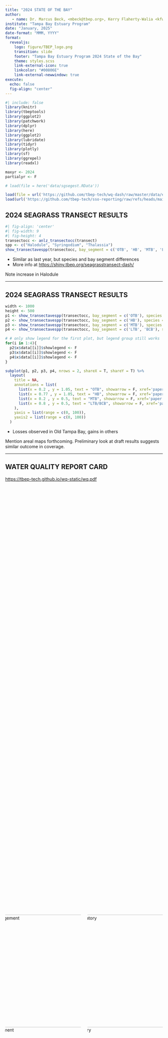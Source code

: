 ```yaml
---
title: "2024 STATE OF THE BAY"
author: 
   - name: Dr. Marcus Beck, <mbeck@tbep.org>, Kerry Flaherty-Walia <kfwalia@tbep.org>
institute: "Tampa Bay Estuary Program"
date: "January, 2025"
date-format: "MMM, YYYY"
format:
  revealjs:
    logo: figure/TBEP_logo.png
    transition: slide
    footer: "Tampa Bay Estuary Program 2024 State of the Bay"
    theme: styles.scss
    link-external-icon: true
    linkcolor: "#00806E"
    link-external-newwindow: true
execute:
  echo: false
  fig-align: "center"
---
```


```r
#| include: false
library(knitr)
library(tbeptools)
library(ggplot2)
library(patchwork)
library(dplyr)
library(here)
library(ggplot2)
library(lubridate)
library(tidyr)
library(plotly)
library(sf)
library(ggrepel)
library(readxl)

maxyr <- 2024
partialyr <- F

# load(file = here('data/sgsegest.RData'))

load(file = url('https://github.com/tbep-tech/wq-dash/raw/master/data/epcdata.RData'))
load(url('https://github.com/tbep-tech/sso-reporting/raw/refs/heads/main/data/vols.RData'))
```

## 2024 SEAGRASS TRANSECT RESULTS

```r
#| fig-align: 'center'
#| fig-width: 9
#| fig-height: 4
transectocc <- anlz_transectocc(transect)
spp <- c("Halodule", "Syringodium", "Thalassia")
show_transectavespp(transectocc, bay_segment = c('OTB', 'HB', 'MTB', 'LTB', 'BCB'), species = spp, plotly = T, width = 1000, height = 450)
```

* Similar as last year, but species and bay segment differences
* More info at <https://shiny.tbep.org/seagrasstransect-dash/>

::: {.notes}
Note increase in Halodule
:::

------------------------------------------------------------------------

## 2024 SEAGRASS TRANSECT RESULTS

```r
width <- 1000
height <- 500
p1 <- show_transectavespp(transectocc, bay_segment = c('OTB'), species = spp, plotly = T, width = width, height = height)
p2 <- show_transectavespp(transectocc, bay_segment = c('HB'), species = spp, plotly = T, width = width, height = height)
p3 <- show_transectavespp(transectocc, bay_segment = c('MTB'), species = spp, plotly = T, width = width, height = height)
p4 <- show_transectavespp(transectocc, bay_segment = c('LTB', 'BCB'), species = spp, plotly = T, width = width, height = height)

# # only show legend for the first plot, but legend group still works
for(i in 1:4){
  p2$x$data[[i]]$showlegend <- F
  p3$x$data[[i]]$showlegend <- F
  p4$x$data[[i]]$showlegend <- F
}

subplot(p1, p2, p3, p4, nrows = 2, shareX = T, shareY = T) %>%
  layout(
    title = NA,
    annotations = list(
      list(x = 0.2 , y = 1.05, text = "OTB", showarrow = F, xref='paper', yref='paper'),
      list(x = 0.77 , y = 1.05, text = "HB", showarrow = F, xref='paper', yref='paper'),
      list(x = 0.2 , y = 0.5, text = "MTB", showarrow = F, xref='paper', yref='paper'),
      list(x = 0.8 , y = 0.5, text = "LTB/BCB", showarrow = F, xref='paper', yref='paper')
    ),
    yaxis = list(range = c(0, 100)),
    yaxis2 = list(range = c(0, 100))
  )
```

* Losses observed in Old Tampa Bay, gains in others

::: {.notes}
Mention areal maps forthcoming.  Preliminary look at draft results suggests similar outcome in coverage.
:::

------------------------------------------------------------------------

## WATER QUALITY REPORT CARD

<https://tbep-tech.github.io/wq-static/wq.pdf>

::: {.columns style="display: flex !important; height: 80%;"}

::: {.column width="50%" style="display: flex; justify-content: center; align-items: center;"}

![Management](figure/wq2024prov1.PNG){width="360"}

:::

::: {.column width="50%" style="display: flex; justify-content: center; align-items: center;"}

![Regulatory](figure/wq2024prov2.PNG){width="360"}

:::

:::

::: {.notes}
Two sides to report card, first side showing management outcomes is relevant to TAC, second side relevant to NMC.
:::

------------------------------------------------------------------------

## MANAGEMENT ACTIONS

-   Each bay segment assigned a management action

![](figure/wqactions.jpg)

::: {.notes}
Management actions defined by both chlorophyll and light attenuation, considers magnitude of exceedance for each year above targets and duration of exceedence from previous four years.
:::

------------------------------------------------------------------------

## MANAGEMENT RESULTS

![](figure/wq2024segprov.PNG)

::: {.notes}
Table shows bay segment management outcomes for chlorophyll on the left and light attenuation on the right.  Annual averages are compared to management targets. Note that chlorophyll targets exceeded for all bay segments exept HB, light attenuation targets only exceeded for LTB.  LTB receives "caution" category.
:::

------------------------------------------------------------------------

## MANAGEMENT OUTCOMES

::: columns
::: {.column width="50%"}
-   Matrix shows attainment of chlorophyll and light attenuation *targets*
-   All segments in 2023 as "Stay the Course", except LTB as "Caution"
-   More info at <https://shiny.tbep.org/wq-dash/>
:::

::: {.column width="50%"}
```r
#| fig-height: 6
#| fig-width: 3
#| fig-align: "center"
p <- show_matrix(epcdata, txtsz = NULL, yrrng = c(1975, maxyr), partialyr = partialyr, historic = T) +
  theme(axis.text.y = element_text(size = 8))
show_matrixplotly(p, height = 600, width = 300)
```
:::
:::

::: {.notes}
Note historical perspective showing long-term bay recovery. Also note OTB as "caution" from 2015 to 2021, but dry years in 2022 and 2023. 
:::

------------------------------------------------------------------------

## REGULATORY THRESHOLDS

* Each bay segment evaluated by chlorophyll-a threshold

![](figure/regthresh.png)

::: {.notes}
Only related to chlorophyll thresholds, magnitude of exceedence, no duration component.  Relevant for NMC, not the TAC.
:::

------------------------------------------------------------------------

## REGULATORY OUTCOMES

::: columns
::: {.column width="50%"}
-   Matrix shows attainment of chlorophyll *threshold* (red/green only)
-   All segments in `r maxyr` met the annual threshold
-   More info at <https://shiny.tbep.org/wq-dash/>
:::

::: {.column width="50%"}
```r
#| fig-height: 6
#| fig-width: 3
#| fig-align: "center"
p <- show_wqmatrix(epcdata, txtsz = NULL, yrrng = c(1975, maxyr), partialyr = partialyr) +
  theme(axis.text.y = element_text(size = 8))
show_matrixplotly(p, height = 600, width = 300)
```
:::
:::

::: {.notes}
Note historical perspective showing long-term bay recovery. Also note OTB non-attainment in recent years.
:::

------------------------------------------------------------------------

## CHLOROPHYLL TRENDS

```r
#| fig-height: 6
yrrng <- c(1975, maxyr)
txtcol <- 'black'
thrthm <- theme(
    plot.background = element_rect(fill = NA, color = NA),
    axis.text.y = element_text(colour = txtcol, size = 12),
    axis.title = element_blank(),
    plot.title = element_text(size = 15, colour = txtcol),
    legend.text = element_text(size = 12, colour = txtcol),
    axis.text.x = element_text(colour = txtcol, angle = 0, size = 12, hjust = 0.5),
    legend.position = 'top'
  )
sclx <- scale_x_continuous(breaks = seq(1975, maxyr, by = 5))

p1 <- show_thrplot(epcdata, bay_segment = "OTB", thr = "chla", yrrng = yrrng, partialyr = partialyr) + sclx + labs(caption = NULL)
p2 <- show_thrplot(epcdata, bay_segment = "HB", thr = "chla", yrrng = yrrng, partialyr = partialyr) + sclx + labs(caption = NULL)
p3 <- show_thrplot(epcdata, bay_segment = "MTB", thr = "chla", yrrng = yrrng, partialyr = partialyr) + sclx + labs(caption = NULL)
p4 <- show_thrplot(epcdata, bay_segment = "LTB", thr = "chla", yrrng = yrrng, partialyr = partialyr) + sclx

guide_area() / (p1 + p2) / (p3 + p4) + plot_layout(guides = 'collect', heights = unit(c(1, 1, 1), c('cm', 'null', 'null'))) & thrthm
```

::: {.notes}
All bay segments show an increase in chlorophyll from last year due to storms, note different y-axis scales. Solid blue line is bay segment management target. Top dotted line is "large exceedence", +2 standard errors above the target based on historical reference period. Middle dashed line is "small exceedence, + 1 standard error.
:::

------------------------------------------------------------------------

## `r maxyr` CHLOROPHYLL

```r
show_sitesegmap(epcdata, yrsel = maxyr, param = 'chla', partialyr = F, thrs = F)
```

::: {.notes}
Map shows annual average chlorophyll at each sample station.  Note high values in OTB, northern part of MTB (possibly from Alafia flooding).  Also note that segment outcomes are based on site averages. 
:::

------------------------------------------------------------------------

## SEASONAL CHLOROPHYLL

```r
#| fig-height: 6
yrrng <- c(1975, maxyr)
txtcol <- 'black'
thrthm <- theme(
    plot.background = element_rect(fill = NA, color = NA),
    axis.text.y = element_text(colour = txtcol, size = 12),
    axis.title = element_blank(),
    plot.title = element_text(size = 15, colour = txtcol),
    legend.text = element_text(size = 12, colour = txtcol),
    axis.text.x = element_text(size = 10, colour = txtcol, angle = 0, hjust = 0.5),
    legend.position = 'top'
  )

p1 <- show_boxplot(epcdata, bay_segment = "OTB", yrrng = yrrng, yrsel = maxyr, partialyr = partialyr)
p2 <- show_boxplot(epcdata, bay_segment = "HB", yrrng = yrrng, yrsel = maxyr, partialyr = partialyr)
p3 <- show_boxplot(epcdata, bay_segment = "MTB", yrrng = yrrng, yrsel = maxyr, partialyr = partialyr)
p4 <- show_boxplot(epcdata, bay_segment = "LTB",  yrrng = yrrng, yrsel = maxyr, partialyr = partialyr)

guide_area() / (p1 + p2) / (p3 + p4) + plot_layout(guides = 'collect', heights = unit(c(1, 1, 1), c('cm', 'null', 'null'))) & thrthm
```

::: {.notes}
Monthly chlorophyll averages are below medians until August - Debbie and then Helene/Milton.  Stays high until December.  All sites in October sampled late October except OTB on Oct. 1 (LTB sampled 10/28 so not sure why October values are lower). 
:::

------------------------------------------------------------------------

## OCTOBER CHLOROPHYLL

```r
show_sitemap(epcdata, yrsel = maxyr, param = "chla", mosel = c(10))
```

::: {.notes}
Emphasize locations with very high chlorophyll in October (west OTB, north HB).  
:::

------------------------------------------------------------------------

## LIGHT ATTENUATION TRENDS

```r
#| fig-height: 6
yrrng <- c(1975, maxyr)
txtcol <- 'black'
thrthm <- theme(
    plot.background = element_rect(fill = NA, color = NA),
    axis.text.y = element_text(colour = txtcol, size = 12),
    axis.title = element_blank(),
    plot.title = element_text(size = 15, colour = txtcol),
    legend.text = element_text(size = 12, colour = txtcol),
    axis.text.x = element_text(colour = txtcol, angle = 0, size = 12, hjust = 0.5),
    legend.position = 'top'
  )
sclx <- scale_x_continuous(breaks = seq(1975, maxyr, by = 5))
scly <- scale_y_continuous(limits = c(0.43, 2.55))

p1 <- show_thrplot(epcdata, bay_segment = "OTB", thr = "la", yrrng = yrrng, partialyr = partialyr) + sclx + scly 
p2 <- show_thrplot(epcdata, bay_segment = "HB", thr = "la", yrrng = yrrng, partialyr = partialyr) + sclx + scly
p3 <- show_thrplot(epcdata, bay_segment = "MTB", thr = "la", yrrng = yrrng, partialyr = partialyr) + sclx + scly
p4 <- show_thrplot(epcdata, bay_segment = "LTB", thr = "la", yrrng = yrrng, partialyr = partialyr) + sclx + scly

guide_area() / (p1 + p2) / (p3 + p4) + plot_layout(guides = 'collect', heights = unit(c(1, 1, 1), c('cm', 'null', 'null'))) & thrthm
```

::: {.notes}
Light attenuation also shows an increase in all bay segments in 2024, except OTB possibly because of locations of major inflows into the bay, i.e., light attenuation can be affected by factors besides chlorophyll (e.g., organic matter from storms). Note fixed y-axes.
:::

------------------------------------------------------------------------

## `r maxyr` LIGHT ATTENUATION

```r
show_sitesegmap(epcdata, yrsel = maxyr, param = 'la', partialyr = F, thrs = F)
```

::: {.notes}
Map shows annual average light attenuation at each sample station.  Note high values in OTB, LTB.  Interesting that average light attenuation in OTB was still relatively low for potential reasons described in last slide
:::

------------------------------------------------------------------------

## SEASONAL LIGHT ATTENUATION

```r
#| fig-height: 6
yrrng <- c(1975, maxyr)
txtcol <- 'black'
thrthm <- theme(
    plot.background = element_rect(fill = NA, color = NA),
    axis.text.y = element_text(colour = txtcol, size = 12),
    axis.title = element_blank(),
    plot.title = element_text(size = 15, colour = txtcol),
    legend.text = element_text(size = 12, colour = txtcol),
    axis.text.x = element_text(size = 10, colour = txtcol, angle = 0, hjust = 0.5),
    legend.position = 'top'
  )
scly <- scale_y_continuous(limits = c(0.19, 4.1))

p1 <- show_boxplot(epcdata, bay_segment = "OTB", param = "la", yrrng = yrrng, yrsel = maxyr, partialyr = partialyr) + scly
p2 <- show_boxplot(epcdata, bay_segment = "HB", param = "la", yrrng = yrrng, yrsel = maxyr, partialyr = partialyr) + scly
p3 <- show_boxplot(epcdata, bay_segment = "MTB", param = "la", yrrng = yrrng, yrsel = maxyr, partialyr = partialyr) + scly
p4 <- show_boxplot(epcdata, bay_segment = "LTB",  param = "la", yrrng = yrrng, yrsel = maxyr, partialyr = partialyr) + scly

guide_area() / (p1 + p2) / (p3 + p4) + plot_layout(guides = 'collect', heights = unit(c(1, 1, 1), c('cm', 'null', 'null'))) & thrthm
```

::: {.notes}
Seasonal light attenuation shows similar pattern as chlorophyll, low until storms late summer/fall.  Note fixed y-axis across plots.
:::

------------------------------------------------------------------------

## OCTOBER LIGHT ATTENUATION

```r
show_sitemap(epcdata, yrsel = maxyr, param = "la", mosel = c(10))
```

::: {.notes}
Emphasize locations with high light attenuation in October (HB).  
:::

------------------------------------------------------------------------

## EVALUATING SSOs

* FDEP maintains [Public Notice of Pollution](https://prodenv.dep.state.fl.us/DepPNP/reports/viewIncidentDetails?page=1) database
* Reports indicate location, date, contact, and narrative description
* Details in narrative description...

::: {.notes}
Supplementary analysis to understand potential contributions of SSOs to water quality late 2024. It comes with a lot of caveats and also note that SSOs are not the sole driver of water quality but important to consider.
:::

------------------------------------------------------------------------

## EVALUATING SSOs

* An example of a spill volume description:

```r
vols$descrip[1]
```

::: {.notes}
Parsing estimated spill volumes is tricky.  Most of the caveats related to the reported values - an estimate, usually not directly to the bay (but can be), water characteristics differ (loads cannot be calculated), many SSOs have reported volume that is recovered.
:::

------------------------------------------------------------------------

## SSOs 2017 to present

```r
toplo <- vols |>
  group_by(yr, bay_segment) |>
  summarise(volest = sum(volest), .groups = 'drop') |>
  mutate(volest = volest / 1e6)
tots <- nrow(vols)
toplo_wide <- toplo |>
  pivot_wider(
    names_from = bay_segment,
    values_from = volest,
    values_fill = 0
  )

plot_ly() |>
  add_bars(data = toplo_wide, x = ~yr, y = ~`OTB`, name = "Old Tampa Bay",
           opacity = 0.7) |>
  add_bars(data = toplo_wide, x = ~yr, y = ~`HB`, name = "Hillsborough Bay",
           opacity = 0.7) |>
  add_bars(data = toplo_wide, x = ~yr, y = ~`MTB`, name = "Middle Tampa Bay",
           opacity = 0.7) |>
  add_bars(data = toplo_wide, x = ~yr, y = ~`LTB`, name = "Lower Tampa Bay",
           opacity = 0.7) |>
  add_bars(data = toplo_wide, x = ~yr, y = ~`BCB`, name = "Boca Ciega Bay",
           opacity = 0.7) |>
  add_bars(data = toplo_wide, x = ~yr, y = ~`MR`, name = "Manatee River",
           opacity = 0.7) |>
  add_bars(data = toplo_wide, x = ~yr, y = ~`TCB`, name = "Terra Ceia Bay",
           opacity = 0.7) |>
  layout(
    barmode = "stack",
    showlegend = TRUE,
    legend = list(
      orientation = "h",
      y = 1.15,
      x = 0.5,
      xanchor = "center",
      traceorder = "reversed"
    ),
    xaxis = list(
      title = "",
      showgrid = FALSE,
      zeroline = FALSE
    ),
    yaxis = list(
      title = "Million gallons reported",
      showgrid = TRUE,
      gridcolor = "lightgray",
      zeroline = FALSE
    ),
    font = list(
      size = 14
    ),
    annotations = list(
      x = 1,
      y = -0.09,
      text = paste0("Total n = ", tots),
      showarrow = FALSE,
      xref = 'paper',
      yref = 'paper',
      font = list(size = 12)
    ),
    autosize = F,
    width = 1000,
    height = 450
  ) |>
  config(displayModeBar = F)
```

* 2016 baseline ~200M gallons

::: {.notes}
Note the high values in 2024 compared to other years but also emphasize baseline 2016 estimate (Hermione, St. Pete SSOs).  Public database did not exist prior to 2017.
:::

------------------------------------------------------------------------

## SSOs 2024 by month

```r
toplo <- vols |>
  filter(yr == maxyr) |>
  group_by(modt, bay_segment) |>
  summarise(volest = sum(volest), .groups = 'drop') |>
  mutate(volest = volest / 1e6)
tots <- sum(vols$yr == maxyr)
toplo_wide <- toplo |>
  pivot_wider(
    names_from = bay_segment,
    values_from = volest,
    values_fill = 0
  )

plot_ly() |>
  add_bars(data = toplo_wide, x = ~modt, y = ~`OTB`, name = "Old Tampa Bay",
           opacity = 0.7) |>
  add_bars(data = toplo_wide, x = ~modt, y = ~`HB`, name = "Hillsborough Bay",
           opacity = 0.7) |>
  add_bars(data = toplo_wide, x = ~modt, y = ~`MTB`, name = "Middle Tampa Bay",
           opacity = 0.7) |>
  add_bars(data = toplo_wide, x = ~modt, y = ~`LTB`, name = "Lower Tampa Bay",
           opacity = 0.7) |>
  add_bars(data = toplo_wide, x = ~modt, y = ~`BCB`, name = "Boca Ciega Bay",
           opacity = 0.7) |>
  add_bars(data = toplo_wide, x = ~modt, y = ~`MR`, name = "Manatee River",
           opacity = 0.7) |>
  add_bars(data = toplo_wide, x = ~modt, y = ~`TCB`, name = "Terra Ceia Bay",
           opacity = 0.7) |>
  layout(
    barmode = "stack",
    showlegend = TRUE,
    legend = list(
      orientation = "h",
      y = 1.15,
      x = 0.5,
      xanchor = "center",
      traceorder = "reversed"
    ),
    xaxis = list(
      title = "",
      showgrid = FALSE,
      zeroline = FALSE
    ),
    yaxis = list(
      title = "Million gallons reported",
      showgrid = TRUE,
      gridcolor = "lightgray",
      zeroline = FALSE
    ),
    font = list(
      size = 14
    ),
    annotations = list(
      x = 1,
      y = -0.09,
      text = paste0("Total n = ", tots),
      showarrow = FALSE,
      xref = 'paper',
      yref = 'paper',
      font = list(size = 12)
    ),
    autosize = F,
    width = 1000,
    height = 450
  ) |>
  config(displayModeBar = F)
```

::: {.notes}
Clear seasonal signal associated with storms, starting in August (Debbie)
:::

------------------------------------------------------------------------

## WATER QUALITY TAKE HOME

* All segments provisionally exceed chlorophyll management target except HB, LTB also exceeded light penetration target pushing it to "Caution"
* All segments provisionally meet regulatory thresholds 
* Adaptive capacity of the bay is high coming off dry years, reduced with storms
* OTB still a marginal bay segment, continued seagrass loss - is this an acceptable condition??

::: {.notes}
Take home here is that we're coming off dry years, next year may not be the same given the storm effects.  Do not lose focus on OTB due to disconnect between water quality outcomes and continued seagrass loss. 
:::

------------------------------------------------------------------------

## NEKTON RESULTS

::: columns
::: {.column width="50%"}
-   Nekton index reports on the health of fish and inverts
-   Responds to water quality and habitat degradation
-   2023 results show all bay segments as caution, except OTB
-   More info at <https://shiny.tbep.org/nekton-dash/>
:::

::: {.column width="50%"}
```r
#| fig-height: 6
#| fig-width: 3
#| fig-align: "center"
tbniscr <- anlz_tbniscr(fimdata)
p <- show_tbnimatrix(tbniscr, txtsz = NULL) +
  theme(axis.text.y = element_text(size = 8))
show_matrixplotly(p, height = 600, width = 300)
```
:::
:::

------------------------------------------------------------------------

## NEKTON RESULTS

-   Most bay segments show recovery from red tide, OTB marginal

```r
tbniscr <- anlz_tbniscr(fimdata)
show_tbniscr(tbniscr, plotly = T, height = 500, width = 1000)
```

------------------------------------------------------------------------

## BENTHIC RESULTS

::: columns
::: {.column width="50%"}
-   Benthic index reports on the health of aquatic organisms in or near the bay bottom
-   Responds to pollutants that can accumulate in the sediment
-   2023 results similar to previous years, except MTB now fair 
-   More info at <https://tbep-tech.github.io/tbeptools/articles/tbbi>
:::

::: {.column width="50%"}
```r
#| fig-width: 3
#| fig-height: 6
#| fig-align: "center"
tbbiscr <- anlz_tbbiscr(benthicdata)
p <- show_tbbimatrix(tbbiscr, txtsz = NULL, bay_segment = c('OTB', 'HB', 'MTB', 'LTB')) +
  theme(axis.text.y = element_text(size = 8))
show_matrixplotly(p, height = 600, width = 300)
```
:::
:::

------------------------------------------------------------------------

## 2024 HABITAT RESTORATION

![](https://github.com/tbep-tech/habitat-report-card/raw/main/docs/figs/curbar.png)

------------------------------------------------------------------------

## NUMBER OF PROJECTS: 2022-2024

![](https://github.com/tbep-tech/habitat-report-card/raw/main/docs/figs/curpie.png)

------------------------------------------------------------------------

## HABITAT MASTER PLAN PROGRESS

```r
p1 <- show_hmpreport(acres = acres, subtacres = subtacres, hmptrgs = hmptrgs, typ = 'targets',
                     strata = 'Subtidal', twocol = T, ycollapse = T, xang = 45)
p2 <- show_hmpreport(acres = acres, subtacres = subtacres, hmptrgs = hmptrgs, typ = 'targets',
                     strata = c('Intertidal', 'Supratidal'), totintertid = F, ycollapse = T, twocol = T, xang = 45)

p <- p1 + p2 + plot_layout(ncol = 2, guides = 'collect', widths = c(0.6, 1)) & labs(title = NULL)

p
```

------------------------------------------------------------------------

## FOCUSING RESTORATION EFFORT

::: {.columns style="display: flex !important; height: 5%;"}
::: {.column width="33%" style="display: flex; justify-content: center; align-items: center;"}
Prioritize
:::

::: {.column width="33%" style="display: flex; justify-content: center; align-items: center;"}
Keep it up
:::

::: {.column width="33%" style="display: flex; justify-content: center; align-items: center;"}
Doing fine
:::
:::

::: {.columns style="display: flex !important; height: 20%;"}
::: {.column width="33%" style="display: flex; justify-content: center; align-items: center;"}
{{< fa arrows-up-to-line size=3x >}}
:::

::: {.column width="33%" style="display: flex; justify-content: center; align-items: center;"}
{{< fa hands-clapping size=3x >}}
:::

::: {.column width="33%" style="display: flex; justify-content: center; align-items: center;"}
{{< fa thumbs-up size=3x >}}
:::
:::

::: {.columns style="display: flex !important; height: 5%;"}
::: {.column width="33%" style="display: flex; justify-content: center; align-items: top;"}
Seagrass, salt marsh, freshwater wetlands
:::

::: {.column width="33%" style="display: flex; justify-content: center; align-items: top;"}
Oyster bars, uplands (coastal/non-coastal)
:::

::: {.column width="33%" style="display: flex; justify-content: center; align-items: top;"}
Mangroves
:::
:::

<br>

::: {.columns style="display: flex !important; height: 20%;"}
::: {.column width="33%" style="display: flex; justify-content: center; align-items: top;"}
![](figure/ianseagrass.png)
![](figure/iansaltmarsh.png)
![](figure/ianwetland.png)
:::

::: {.column width="33%" style="display: flex; justify-content: center; align-items: top;"}
![](figure/ianoyster.png)
![](figure/ianuplands.png)
:::

::: {.column width="33%" style="display: flex; justify-content: center; align-items: top;"}
![](figure/ianmangrove.png)
:::
:::

<br>

* Additional info: <https://tbep.org/habitat-master-plan-update>

------------------------------------------------------------------------

##

<br>

### Questions??

<br>

Marcus Beck, <mbeck@tbep.org>

Kerry Flaherty-Walia, <kfwalia@tbep.org>
